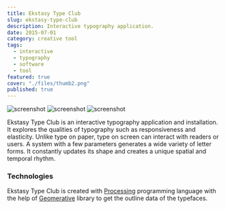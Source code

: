 ```yaml
---
title: Ekstasy Type Club
slug: ekstasy-type-club
description: Interactive typography application.
date: 2015-07-01
category: creative tool
tags:
  - interactive
  - typography
  - software
  - tool
featured: true
cover: "./files/thumb2.png"
published: true
---
```



<Vimeo id="132310776" width="640" height="360" />

![screenshot](./files/001.jpg)
![screenshot](./files/002.jpg)
![screenshot](./files/003.jpg)

<Vimeo id="132337296" width="640" height="400" />

<Vimeo id="132337468" width="640" height="400" />

Ekstasy Type Club is an interactive typography application and installation. It explores the qualities of typography such as responsiveness and elasticity. Unlike type on paper, type on screen can interact with readers or users. A system with a few parameters generates a wide variety of letter forms. It constantly updates its shape and creates a unique spatial and temporal rhythm.

### Technologies

Ekstasy Type Club is created with [Processing](http://processing.org) programming language with the help of [Geomerative](http://www.ricardmarxer.com/geomerative/) library to get the outline data of the typefaces.

<ActivityList slug="ekstasy-type-club" />
